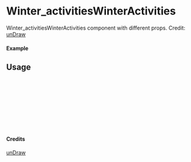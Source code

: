 
<Meta of={Winter_activitiesWinterActivities} title="unDraw/Winter_activitiesWinterActivities" />

# Winter_activitiesWinterActivities

Winter_activitiesWinterActivities component with different props.
Credit: [unDraw](https://undraw.co/illustrations)

#### Example

<Canvas of={Winter_activitiesWinterActivities.Primary} />

## Usage

```ts
import { Winter_activitiesWinterActivities } from "yadl-ui";

const Example = () => {
  return (
      <Winter_activitiesWinterActivities />
  );
};

export default Example;
```

#### Credits
[unDraw](https://undraw.co/illustrations)
